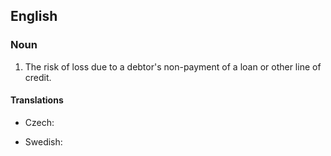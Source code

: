 ==English==
{{wikipedia}}

===Noun===
{{en-noun}}

# {{lb|en|finance}} The risk of loss due to a debtor's non-payment of a loan or other line of credit.

====Translations====
{{trans-top|type of risk}}
* Czech: {{t|cs|kreditní riziko|n}}
{{trans-mid}}
* Swedish: {{t+|sv|kreditrisk|c}}
{{trans-bottom}}